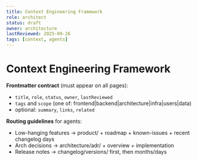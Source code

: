 ```yaml
---
title: Context Engineering Framework
role: architect
status: draft
owner: architecture
lastReviewed: 2025-09-26
tags: [context, agents]
---
```


# Context Engineering Framework

**Frontmatter contract** (must appear on all pages):
- `title`, `role`, `status`, `owner`, `lastReviewed`
- `tags` and `scope` (one of: frontend|backend|architecture|infra|users|data)
- optional: `summary`, `links`, `related`

**Routing guidelines** for agents:
- Low-hanging features → product/ + roadmap + known-issues + recent changelog days
- Arch decisions → architecture/adr/ + overview + implementation
- Release notes → changelog/versions/ first, then months/days
